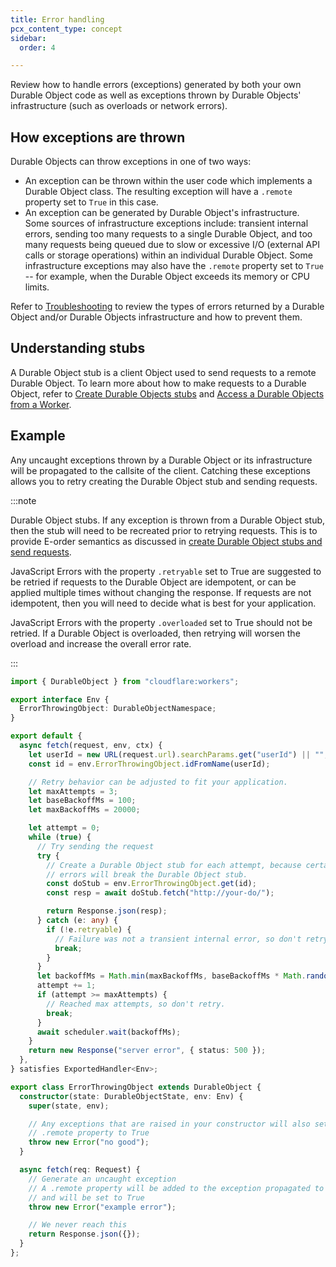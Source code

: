 ```yaml
---
title: Error handling
pcx_content_type: concept
sidebar:
  order: 4

---
```


Review how to handle errors (exceptions) generated by both your own Durable Object code as well as exceptions thrown by Durable Objects' infrastructure (such as overloads or network errors).

## How exceptions are thrown

Durable Objects can throw exceptions in one of two ways:

* An exception can be thrown within the user code which implements a Durable Object class. The resulting exception will have a `.remote` property set to `True` in this case.
* An exception can be generated by Durable Object's infrastructure.  Some sources of infrastructure exceptions include: transient internal errors, sending too many requests to a single Durable Object, and too many requests being queued due to slow or excessive I/O (external API calls or storage operations) within an individual Durable Object.  Some infrastructure exceptions may also have the `.remote` property set to `True` -- for example, when the Durable Object exceeds its memory or CPU limits.

Refer to [Troubleshooting](/durable-objects/observability/troubleshooting/) to review the types of errors returned by a Durable Object and/or Durable Objects infrastructure and how to prevent them.

## Understanding stubs

A Durable Object stub is a client Object used to send requests to a remote Durable Object. To learn more about how to make requests to a Durable Object, refer to [Create Durable Objects stubs](/durable-objects/best-practices/create-durable-object-stubs-and-send-requests/) and [Access a Durable Objects from a Worker](/durable-objects/best-practices/access-durable-objects-from-a-worker/).

## Example

Any uncaught exceptions thrown by a Durable Object or its infrastructure will be propagated to the callsite of the client. Catching these exceptions allows you to retry creating the Durable Object stub and sending requests.

:::note

Durable Object stubs. If any exception is thrown from a Durable Object stub, then the stub will need to be recreated prior to retrying requests. This is to provide E-order semantics as discussed in [create Durable Object stubs and send requests](/durable-objects/best-practices/create-durable-object-stubs-and-send-requests/#create-durable-object-stubs-and-send-requests).

JavaScript Errors with the property `.retryable` set to True are suggested to be retried if requests to the Durable Object are idempotent, or can be applied multiple times without changing the response. If requests are not idempotent, then you will need to decide what is best for your application.

JavaScript Errors with the property `.overloaded` set to True should not be retried. If a Durable Object is overloaded, then retrying will worsen the overload and increase the overall error rate.


:::

```ts
import { DurableObject } from "cloudflare:workers";

export interface Env {
  ErrorThrowingObject: DurableObjectNamespace;
}

export default {
  async fetch(request, env, ctx) {
    let userId = new URL(request.url).searchParams.get("userId") || "";
    const id = env.ErrorThrowingObject.idFromName(userId);

    // Retry behavior can be adjusted to fit your application.
    let maxAttempts = 3;
    let baseBackoffMs = 100;
    let maxBackoffMs = 20000;

    let attempt = 0;
    while (true) {
      // Try sending the request
      try {
        // Create a Durable Object stub for each attempt, because certain types of
        // errors will break the Durable Object stub.
        const doStub = env.ErrorThrowingObject.get(id);
        const resp = await doStub.fetch("http://your-do/");

        return Response.json(resp);
      } catch (e: any) {
        if (!e.retryable) {
          // Failure was not a transient internal error, so don't retry.
          break;
        }
      }
      let backoffMs = Math.min(maxBackoffMs, baseBackoffMs * Math.random() * Math.pow(2, attempt));
      attempt += 1;
      if (attempt >= maxAttempts) {
        // Reached max attempts, so don't retry.
        break;
      }
      await scheduler.wait(backoffMs);
    }
    return new Response("server error", { status: 500 });
  },
} satisfies ExportedHandler<Env>;

export class ErrorThrowingObject extends DurableObject {
  constructor(state: DurableObjectState, env: Env) {
    super(state, env);

    // Any exceptions that are raised in your constructor will also set the
    // .remote property to True
    throw new Error("no good");
  }

  async fetch(req: Request) {
    // Generate an uncaught exception
    // A .remote property will be added to the exception propagated to the caller
    // and will be set to True
    throw new Error("example error");

    // We never reach this
    return Response.json({});
  }
};
```
